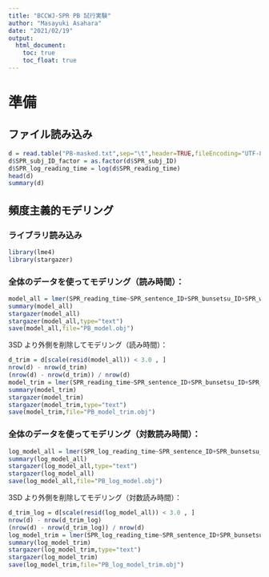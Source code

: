 ```yaml
---
title: "BCCWJ-SPR PB 試行実験"
author: "Masayuki Asahara"
date: "2021/02/19"
output:
  html_document:
    toc: true
    toc_float: true    
---
```


# 準備
## ファイル読み込み
```r
d = read.table("PB-masked.txt",sep="\t",header=TRUE,fileEncoding="UTF-8")
d$SPR_subj_ID_factor = as.factor(d$SPR_subj_ID)
d$SPR_log_reading_time = log(d$SPR_reading_time)
head(d)
summary(d)
```

## 頻度主義的モデリング
### ライブラリ読み込み
```r
library(lme4)
library(stargazer)
```

### 全体のデータを使ってモデリング（読み時間）：
```r
model_all = lmer(SPR_reading_time~SPR_sentence_ID+SPR_bunsetsu_ID+SPR_word_length+DepPara_depnum+SPR_trial+(1|SPR_subj_ID_factor)+(1|BCCWJ_Sample_ID),data=d,REML=FALSE)
summary(model_all)
stargazer(model_all)
stargazer(model_all,type="text")
save(model_all,file="PB_model.obj")
```
3SD より外側を削除してモデリング（読み時間）：
```r
d_trim = d[scale(resid(model_all)) < 3.0 , ]
nrow(d) - nrow(d_trim)
(nrow(d) - nrow(d_trim)) / nrow(d)
model_trim = lmer(SPR_reading_time~SPR_sentence_ID+SPR_bunsetsu_ID+SPR_word_length+DepPara_depnum+SPR_trial+(1|SPR_subj_ID_factor)+(1|BCCWJ_Sample_ID),data=d_trim,REML=FALSE)
summary(model_trim)
stargazer(model_trim)
stargazer(model_trim,type="text")
save(model_trim,file="PB_model_trim.obj")
```

### 全体のデータを使ってモデリング（対数読み時間）：
```r
log_model_all = lmer(SPR_log_reading_time~SPR_sentence_ID+SPR_bunsetsu_ID+SPR_word_length+DepPara_depnum+SPR_trial+(1|SPR_subj_ID_factor)+(1|BCCWJ_Sample_ID),data=d,REML=FALSE)
summary(log_model_all)
stargazer(log_model_all,type="text")
stargazer(log_model_all)
save(log_model_all,file="PB_log_model.obj")
```
3SD より外側を削除してモデリング（対数読み時間）：
```r
d_trim_log = d[scale(resid(log_model_all)) < 3.0 , ]
nrow(d) - nrow(d_trim_log)
(nrow(d) - nrow(d_trim_log)) / nrow(d)
log_model_trim = lmer(SPR_log_reading_time~SPR_sentence_ID+SPR_bunsetsu_ID+SPR_word_length+DepPara_depnum+SPR_trial+(1|SPR_subj_ID_factor)+(1|BCCWJ_Sample_ID),data=d_trim_log,REML=FALSE)
summary(log_model_trim)
stargazer(log_model_trim,type="text")
stargazer(log_model_trim)
save(log_model_trim,file="PB_log_model_trim.obj")
```

